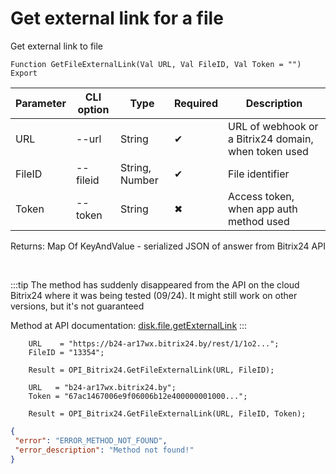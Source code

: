 ﻿---
sidebar_position: 5
---


# Get external link for a file
 Get external link to file



`Function GetFileExternalLink(Val URL, Val FileID, Val Token = "") Export`

  | Parameter | CLI option | Type | Required | Description |
  |-|-|-|-|-|
  | URL | --url | String | &#x2714; | URL of webhook or a Bitrix24 domain, when token used |
  | FileID | --fileid | String, Number | &#x2714; | File identifier |
  | Token | --token | String | &#x2716; | Access token, when app auth method used |

  
  Returns:  Map Of KeyAndValue - serialized JSON of answer from Bitrix24 API

<br/>

:::tip
The method has suddenly disappeared from the API on the cloud Bitrix24 where it was being tested (09/24). It might still work on other versions, but it's not guaranteed

 Method at API documentation: [disk.file.getExternalLink](https://dev.1c-bitrix.ru/rest_help/disk/file/disk_file_getexternallink.php)
:::
<br/>


```bsl title="1C:Enterprise/OneScript code example"
    URL    = "https://b24-ar17wx.bitrix24.by/rest/1/1o2...";
    FileID = "13354";

    Result = OPI_Bitrix24.GetFileExternalLink(URL, FileID);

    URL   = "b24-ar17wx.bitrix24.by";
    Token = "67ac1467006e9f06006b12e400000001000...";

    Result = OPI_Bitrix24.GetFileExternalLink(URL, FileID, Token);
```
 



```json title="Result"
{
 "error": "ERROR_METHOD_NOT_FOUND",
 "error_description": "Method not found!"
}
```
